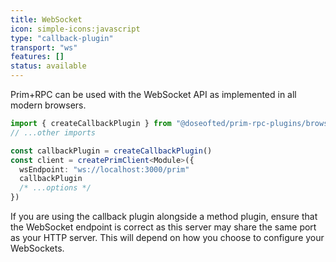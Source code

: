 ```yaml
---
title: WebSocket
icon: simple-icons:javascript
type: "callback-plugin"
transport: "ws"
features: []
status: available
---
```



Prim+RPC can be used with the WebSocket API as implemented in all modern browsers.

<CodeFile filename="client/prim.ts">

```typescript
import { createCallbackPlugin } from "@doseofted/prim-rpc-plugins/browser-websocket"
// ...other imports

const callbackPlugin = createCallbackPlugin()
const client = createPrimClient<Module>({
  wsEndpoint: "ws://localhost:3000/prim"
  callbackPlugin
  /* ...options */
})
```

</CodeFile>

If you are using the callback plugin alongside a method plugin, ensure that the WebSocket endpoint is correct as this
server may share the same port as your HTTP server. This will depend on how you choose to configure your WebSockets.
